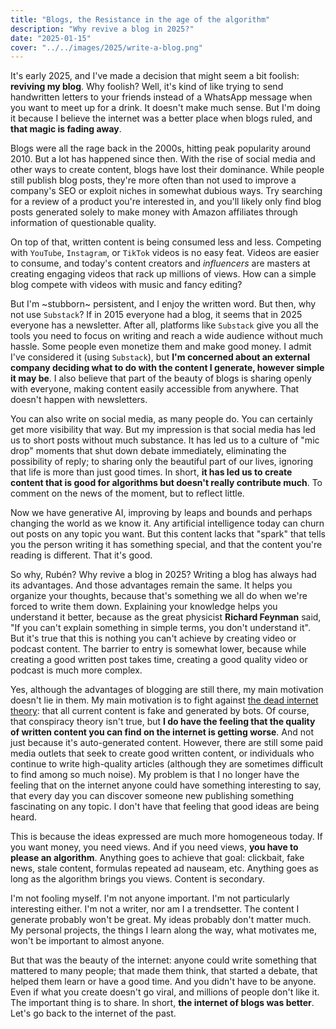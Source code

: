 ```yaml
---
title: "Blogs, the Resistance in the age of the algorithm"
description: "Why revive a blog in 2025?"
date: "2025-01-15"
cover: "../../images/2025/write-a-blog.png"
---
```


It's early 2025, and I've made a decision that might seem a bit foolish: **reviving my blog**. Why foolish? Well, it's kind of like trying to send handwritten letters to your friends instead of a WhatsApp message when you want to meet up for a drink. It doesn't make much sense. But I'm doing it because I believe the internet was a better place when blogs ruled, and **that magic is fading away**.

Blogs were all the rage back in the 2000s, hitting peak popularity around 2010. But a lot has happened since then. With the rise of social media and other ways to create content, blogs have lost their dominance. While people still publish blog posts, they're more often than not used to improve a company's SEO or exploit niches in somewhat dubious ways. Try searching for a review of a product you're interested in, and you'll likely only find blog posts generated solely to make money with Amazon affiliates through information of questionable quality.

On top of that, written content is being consumed less and less. Competing with `YouTube`, `Instagram`, or `TikTok` videos is no easy feat. Videos are easier to consume, and today's content creators and *influencers* are masters at creating engaging videos that rack up millions of views. How can a simple blog compete with videos with music and fancy editing?

But I'm ~stubborn~ persistent, and I enjoy the written word. But then, why not use `Substack`? If in 2015 everyone had a blog, it seems that in 2025 everyone has a newsletter. After all, platforms like `Substack` give you all the tools you need to focus on writing and reach a wide audience without much hassle. Some people even monetize them and make good money. I admit I've considered it (using `Substack`), but **I'm concerned about an external company deciding what to do with the content I generate, however simple it may be**. I also believe that part of the beauty of blogs is sharing openly with everyone, making content easily accessible from anywhere. That doesn't happen with newsletters.

You can also write on social media, as many people do. You can certainly get more visibility that way. But my impression is that social media has led us to short posts without much substance. It has led us to a culture of "mic drop" moments that shut down debate immediately, eliminating the possibility of reply; to sharing only the beautiful part of our lives, ignoring that life is more than just good times. In short, **it has led us to create content that is good for algorithms but doesn't really contribute much**. To comment on the news of the moment, but to reflect little.

Now we have generative AI, improving by leaps and bounds and perhaps changing the world as we know it. Any artificial intelligence today can churn out posts on any topic you want. But this content lacks that "spark" that tells you the person writing it has something special, and that the content you're reading is different. That it's good.

So why, Rubén? Why revive a blog in 2025? Writing a blog has always had its advantages. And those advantages remain the same. It helps you organize your thoughts, because that's something we all do when we're forced to write them down. Explaining your knowledge helps you understand it better, because as the great physicist **Richard Feynman** said, "If you can't explain something in simple terms, you don't understand it". But it's true that this is nothing you can't achieve by creating video or podcast content. The barrier to entry is somewhat lower, because while creating a good written post takes time, creating a good quality video or podcast is much more complex.

Yes, although the advantages of blogging are still there, my main motivation doesn't lie in them. My main motivation is to fight against [the dead internet theory](https://en.wikipedia.org/wiki/Dead_Internet_theory): that all current content is fake and generated by bots. Of course, that conspiracy theory isn't true, but **I do have the feeling that the quality of written content you can find on the internet is getting worse**. And not just because it's auto-generated content. However, there are still some paid media outlets that seek to create good written content, or individuals who continue to write high-quality articles (although they are sometimes difficult to find among so much noise). My problem is that I no longer have the feeling that on the internet anyone could have something interesting to say, that every day you can discover someone new publishing something fascinating on any topic. I don't have that feeling that good ideas are being heard.

This is because the ideas expressed are much more homogeneous today. If you want money, you need views. And if you need views, **you have to please an algorithm**. Anything goes to achieve that goal: clickbait, fake news, stale content, formulas repeated ad nauseam, etc. Anything goes as long as the algorithm brings you views. Content is secondary.

I'm not fooling myself. I'm not anyone important. I'm not particularly interesting either. I'm not a writer, nor am I a trendsetter. The content I generate probably won't be great. My ideas probably don't matter much. My personal projects, the things I learn along the way, what motivates me, won't be important to almost anyone.

But that was the beauty of the internet: anyone could write something that mattered to many people; that made them think, that started a debate, that helped them learn or have a good time. And you didn't have to be anyone. Even if what you create doesn't go viral, and millions of people don't like it. The important thing is to share. In short, **the internet of blogs was better**. Let's go back to the internet of the past.
